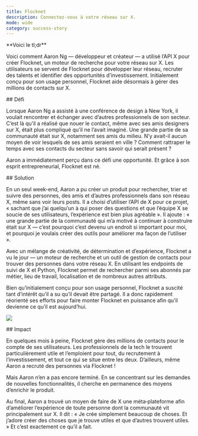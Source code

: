 ```yaml
---
title: Flocknet
description: Connectez-vous à votre réseau sur X.
mode: wide
category: success-story
---
```


<Note>
**Voici le tl;dr**

Voici comment Aaron Ng — développeur et créateur — a utilisé l’API X pour créer Flocknet, un moteur de recherche pour votre réseau sur X. Les utilisateurs se servent de Flocknet pour développer leur réseau, recruter des talents et identifier des opportunités d’investissement. Initialement conçu pour son usage personnel, Flocknet aide désormais à gérer des millions de contacts sur X.
</Note>

<div id="challenge">
  ## Défi
</div>

Lorsque Aaron Ng a assisté à une conférence de design à New York, il voulait rencontrer et échanger avec d’autres professionnels de son secteur. C’est là qu’il a réalisé que nouer le contact, même avec ses amis designers sur X, était plus compliqué qu’il ne l’avait imaginé. Une grande partie de sa communauté était sur X, notamment ses amis du milieu. N’y avait-il aucun moyen de voir lesquels de ses amis seraient en ville ? Comment rattraper le temps avec ses contacts du secteur sans savoir qui serait présent ?

Aaron a immédiatement perçu dans ce défi une opportunité. Et grâce à son esprit entrepreneurial, Flocknet est né. 

<div id="solution">
  ## Solution
</div>

En un seul week-end, Aaron a pu créer un produit pour rechercher, trier et suivre des personnes, des amis et d’autres professionnels dans son réseau X, même sans voir leurs posts. Il a choisi d’utiliser l’API de X pour ce projet, « sachant que j’ai quelqu’un à qui poser des questions et que l’équipe X se soucie de ses utilisateurs, l’expérience est bien plus agréable ». Il ajoute : « une grande partie de la communauté qui m’a motivé à continuer à construire était sur X — c’est pourquoi c’est devenu un endroit si important pour moi, et pourquoi je voulais créer des outils pour améliorer ma façon de l’utiliser ».  

Avec un mélange de créativité, de détermination et d’expérience, Flocknet a vu le jour — un moteur de recherche et un outil de gestion de contacts pour trouver des personnes dans votre réseau X. En utilisant les endpoints de suivi de X et Python, Flocknet permet de rechercher parmi ses abonnés par métier, lieu de travail, localisation et de nombreux autres attributs.

Bien qu’initialement conçu pour son usage personnel, Flocknet a suscité tant d’intérêt qu’il a su qu’il devait être partagé. Il a donc rapidement réorienté ses efforts pour faire monter Flocknet en puissance afin qu’il devienne ce qu’il est aujourd’hui.

![](/images/success-stories/flocknet-1.png)

<div id="impact">
  ## Impact
</div>

En quelques mois à peine, Flocknet gère des millions de contacts pour le compte de ses utilisateurs. Les professionnels de la tech le trouvent particulièrement utile et l’emploient pour tout, du recrutement à l’investissement, et tout ce qui se situe entre les deux. D’ailleurs, même Aaron a recruté des personnes via Flocknet !

Mais Aaron n’en a pas encore terminé. En se concentrant sur les demandes de nouvelles fonctionnalités, il cherche en permanence des moyens d’enrichir le produit.

Au final, Aaron a trouvé un moyen de faire de X une méta‑plateforme afin d’améliorer l’expérience de toute personne dont la communauté vit principalement sur X. Il dit : « Je crée simplement beaucoup de choses. Et j’adore créer des choses que je trouve utiles et que d’autres trouvent utiles. » Et c’est exactement ce qu’il a fait.